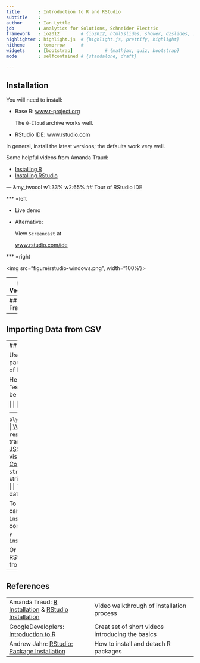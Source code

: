 ```yaml
---
title       : Introduction to R and RStudio
subtitle    : 
author      : Ian Lyttle
job         : Analytics for Solutions, Schneider Electric
framework   : io2012        # {io2012, html5slides, shower, dzslides, ...}
highlighter : highlight.js  # {highlight.js, prettify, highlight}
hitheme     : tomorrow      # 
widgets     : [bootstrap]            # {mathjax, quiz, bootstrap}
mode        : selfcontained # {standalone, draft}

---
```


## Installation

You will need to install:

* Base R: [www.r-project.org](http://www.r-project.org/) 

  The `0-Cloud` archive works well. 

* RStudio IDE: [www.rstudio.com](http://www.rstudio.com)

In general, install the latest versions; the defaults work very well. 

Some helpful videos from Amanda Traud:

* [Installing R](http://youtu.be/X_oFb2iAdu8)
* [Installing RStudio](http://youtu.be/AZPbg29Plpw)

--- &my_twocol  w1:33% w2:65%
## Tour of RStudio IDE

*** =left

* Live demo

* Alternative: 

  View `Screencast` at
  
  [www.rstudio.com/ide](http://www.rstudio.com/ide/)

*** =right

 <img src="figure/rstudio-windows.png", width="100%"/>


---
## Vectors


---
## Data Frames


---
## Importing Data from CSV


---
## Packages

User-contributed packages are a big part of R's success.

Here's a subjective list of "essential" packages to be installed:

|               |                      |         |
| ------------- | -------------------- | ------- |
| `plyr`        | data transformation  | [Website](http://plyr.had.co.nz/), [JSS Article](http://www.jstatsoft.org/v40/i01/paper)  | 
| `reshape2`    | data transformation  | [Website](http://had.co.nz/reshape/), [JSS Article](http://www.jstatsoft.org/v21/i12/paper)  | 
| `ggplot2`     | visualization        | [Website](http://ggplot2.org/), [Cookbook](http://www.cookbook-r.com/Graphs/), [Reference](http://docs.ggplot2.org/current/)  |
| `stringr`     | work with strings    | [R Journal Article](http://journal.r-project.org/archive/2010-2/RJournal_2010-2_Wickham.pdf) |
| `lubridate`   | work with date-times | [JSS Article](http://www.jstatsoft.org/v40/i03/paper) |

To install a package, you can use the function `install_packages()` at the command line:

```r
install_packages("plyr")
```

Or you can use the RStudio IDE: [Video Demo](http://youtu.be/u1r5XTqrCTQ) from Andrew Jahn


---
## References

<span class="glyphicon glyphicon-star"></span>

|          |            |
|----------|------------|
|  Amanda Traud: [R Installation](http://youtu.be/X_oFb2iAdu8) & [RStudio Installation](http://youtu.be/AZPbg29Plpw)        |  Video walkthrough of installation process    |
| GoogleDeveloplers: [Introduction to R](http://www.youtube.com/playlist?list=PLOU2XLYxmsIK9qQfztXeybpHvru-TrqAP) | Great set of short videos introducing the basics |
| Andrew Jahn: [RStudio: Package Installation](http://youtu.be/u1r5XTqrCTQ) | How to install and detach R packages |
